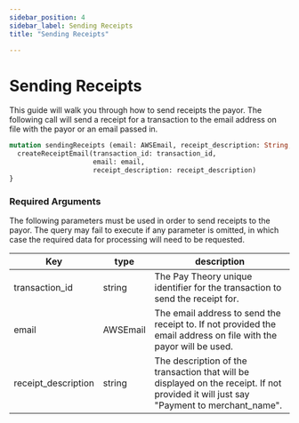 ```yaml
---
sidebar_position: 4
sidebar_label: Sending Receipts
title: "Sending Receipts"

---
```



# Sending Receipts
This guide will walk you through how to send receipts the payor. The following call will send a receipt for a transaction to the email address on file with the payor or an email passed in. 

```graphql title="GraphQL"
mutation sendingReceipts (email: AWSEmail, receipt_description: String, transaction_id: String!) {
  createReceiptEmail(transaction_id: transaction_id, 
                     email: email,
                     receipt_description: receipt_description)
}

```

### Required Arguments
The following parameters must be used in order to send receipts to the payor. The query may fail to execute if any parameter is omitted, in which case the required data for processing will need to be requested.

|Key                |type         |       description                     |
|-------------------|-------------|---------------------------------------|     
|transaction_id       |string     |The Pay Theory unique identifier for the transaction to send the receipt for. |
|email       | AWSEmail    | The email address to send the receipt to. If not provided the email address on file with the payor will be used.|
|receipt_description       |string | The description of the transaction that will be displayed on the receipt. If not provided it will just say "Payment to merchant_name".|


